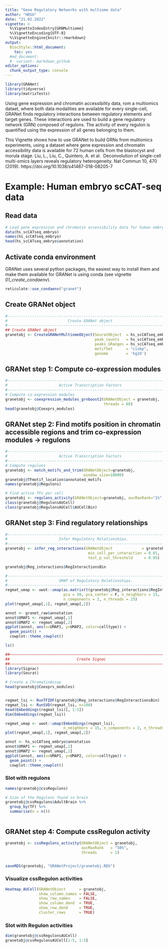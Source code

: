 ```yaml
---
title: "Gene Regulatory Networks with multiome data"
author: "HDSU"
date: "21.02.2022"
vignette: >
  %\VignetteIndexEntry{GRNMultiome}
  %\VignetteEncoding{UTF-8}  
  %\VignetteEngine{knitr::rmarkdown}
output:
  BiocStyle::html_document:
    toc: yes
  #md_document:
  #  variant: markdown_github
editor_options: 
  chunk_output_type: console
---
```


  
```r
library(GRANet)
library(tidyverse)
library(matrixTests)

```

Using gene expression and chromatin accessibility data, rom a multiomics dataet, 
where both data modalities are available for every single-cell,
GRANet finds regulatory interactions between regulatory elements and target genes.
These interactions are used to build a gene regulatory network (GRN) composed of regulons.
The activity of every regulon is quantified using the expression of all genes belonging to them.

This Vignette shows how to use GRANet to build GRNs from multiomics experiments,
using a dataset where gene expression and chromatin accessibility data is available 
for 72 human cells from the blastocyst and morula stage.
Liu, L., Liu, C., Quintero, A. et al. 
Deconvolution of single-cell multi-omics layers reveals regulatory heterogeneity.
Nat Commun 10, 470 (2019). https://doi.org/10.1038/s41467-018-08205-7


# Example: Human embryo scCAT-seq data

## Read data

```r
# Load gene expression and chromatin accessibility data for human embryo cells:
data(hs_scCATseq_embryo)
names(hs_scCATseq_embryo)
head(hs_scCATseq_embryo$annotation)

```

## Activate conda environment 

GRANet uses several python packages, the easiest way to install them and make them available for GRANet is using conda (see vignette _01_create_condaenv_).

```r
reticulate::use_condaenv("granet")
```

## Create GRANet object

```r
#------------------------------------------------------------------------------#
#                           Create GRANet object                               #
#------------------------------------------------------------------------------#
## Create GRANet object
granetobj <- CreateGRANetMultiomeObject(SeuratObject  = hs_scCATseq_embryo$seuratobj,
                                        peak_counts   = hs_scCATseq_embryo$peak_counts,
                                        peaks_GRanges = hs_scCATseq_embryo$peaks_ranges,
                                        motifSet      = "cisbp",
                                        genome        = 'hg19')

```


## GRANet step 1: Compute co-expression modules

```r
#------------------------------------------------------------------------------#
#                       Active Transcription Factors                           #
#------------------------------------------------------------------------------#
# Compute co-expression modules
granetobj <- coexpression_modules_grnboost2(GRANetObject = granetobj,
                                            threads = 60)
head(granetobj@Coexprs_modules)

```


## GRANet step 2: Find motifs position in chromatin accessible regions and trim co-expression modules -> regulons

```r
#------------------------------------------------------------------------------#
#                       Active Transcription Factors                           #
#------------------------------------------------------------------------------#
# Compute regulons
granetobj <- match_motifs_and_trim(GRANetObject=granetobj,
                                   window_size=10000)
granetobj@TFmotif_location$annotated_motifs
names(granetobj@Regulons)

# Find active TFs per cell
granetobj <- regulons_activity(GRANetObject=granetobj, aucMaxRank="1%", threads=50)
class(granetobj@RegulonsAUCell)
class(granetobj@RegulonsAUCell$AUCellBin)
```

## GRANet step 3: Find regulatory relationships


```r
#------------------------------------------------------------------------------#
#                       Infer Regulatory Relationships.                        #
#------------------------------------------------------------------------------#
granetobj <- infer_reg_interactions(GRANetObject             = granetobj,
                                     min_cell_per_interaction = 0.01,
                                     test_p_val_threshold     = 0.05)

granetobj@Reg_interactions$RegInteractionsBin
```



```r
#------------------------------------------------------------------------------#
#                       UMAP of Regulatory Relationships.                      #
#------------------------------------------------------------------------------#
regmat_umap <- uwot::umap(as.matrix(t(granetobj@Reg_interactions$RegInteractionsBin)),
                          pca = 50, pca_center = F, n_neighbors = 15,
                          n_components = 2, n_threads = 25)
plot(regmat_umap[,1], regmat_umap[,2])

annot <- granet_raw$annotation
annot$UMAP1 <- regmat_umap[,1]
annot$UMAP2 <- regmat_umap[,2]
ggplot(annot, aes(x=UMAP1, y=UMAP2, color=celltype)) +
  geom_point() +
  cowplot::theme_cowplot()

ls()

```



```r
##––––––––––––––––––––––––––––––––––––––––––––––––––––––––––––––––––––––––––––##
##                              Create Signac                                 ##
##––––––––––––––––––––––––––––––––––––––––––––––––––––––––––––––––––––––––––––##
library(Signac)
library(Seurat)

# Create a ChromatinAssay 
head(granetobj@Coexprs_modules)


regmat_lsi <- RunTFIDF(granetobj@Reg_interactions$RegInteractionsBin)
regmat_lsi <- RunSVD(regmat_lsi, n=100)
head(Embeddings(regmat_lsi)[, 1:5])
dim(Embeddings(regmat_lsi))

regmat_umap <- uwot::umap(Embeddings(regmat_lsi),
                          n_neighbors = 15, n_components = 2, n_threads = 25)
plot(regmat_umap[,1], regmat_umap[,2])

annot <- hs_scCATseq_embryo$annotation
annot$UMAP1 <- regmat_umap[,1]
annot$UMAP2 <- regmat_umap[,2]
ggplot(annot, aes(x=UMAP1, y=UMAP2, color=celltype)) +
  geom_point() +
  cowplot::theme_cowplot()


```






### Slot with regulons

```r
names(granetobj@cssRegulons)

# Size of the Regulons found in brain
granetobj@cssRegulons$AdultBrain %>% 
  group_by(TF) %>% 
  summarise(n = n()) 



```



## GRANet step 4: Compute cssRegulon activity

```r
granetobj <- cssRegulons_activity(GRANetObject = granetobj, 
                                  aucMaxRank   = "50%", 
                                  threads      = 1)


saveRDS(granetobj, "GRANetProject/granetobj.RDS")

```

### Visualize cssRegulon activities

```r

Heatmap_AUCell(GRANetObject      = granetobj,
               show_column_names = FALSE,
               show_row_names    = FALSE,
               show_column_dend  = TRUE,
               show_row_dend     = TRUE,
               cluster_rows      = TRUE)


```

### Slot with Regulon activities

```r

dim(granetobj@cssRegulonsAUCell)
granetobj@cssRegulonsAUCell[1:5, 1:5]


```





